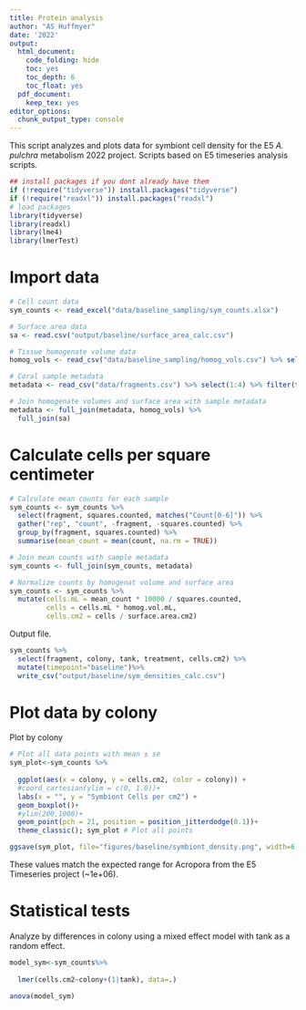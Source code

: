 ```yaml
---
title: Protein analysis
author: "AS Huffmyer"
date: '2022'
output:
  html_document:
    code_folding: hide
    toc: yes
    toc_depth: 6
    toc_float: yes
  pdf_document:
    keep_tex: yes
editor_options: 
  chunk_output_type: console
---
```

This script analyzes and plots data for symbiont cell density for the E5 *A. pulchra* metabolism 2022 project. Scripts based on E5 timeseries analysis scripts. 

```r
## install packages if you dont already have them
if (!require("tidyverse")) install.packages("tidyverse")
if (!require("readxl")) install.packages("readxl")
# load packages
library(tidyverse)
library(readxl)
library(lme4)
library(lmerTest)
```

# Import data
```r
# Cell count data
sym_counts <- read_excel("data/baseline_sampling/sym_counts.xlsx")

# Surface area data
sa <- read.csv("output/baseline/surface_area_calc.csv")

# Tissue homogenate volume data
homog_vols <- read_csv("data/baseline_sampling/homog_vols.csv") %>% select(1:2)

# Coral sample metadata
metadata <- read_csv("data/fragments.csv") %>% select(1:4) %>% filter(treatment=="Baseline")

# Join homogenate volumes and surface area with sample metadata
metadata <- full_join(metadata, homog_vols) %>%
  full_join(sa)
```

# Calculate cells per square centimeter
```r
# Calculate mean counts for each sample
sym_counts <- sym_counts %>%
  select(fragment, squares.counted, matches("Count[0-6]")) %>%
  gather("rep", "count", -fragment, -squares.counted) %>%
  group_by(fragment, squares.counted) %>%
  summarise(mean_count = mean(count, na.rm = TRUE))

# Join mean counts with sample metadata
sym_counts <- full_join(sym_counts, metadata)

# Normalize counts by homogenat volume and surface area
sym_counts <- sym_counts %>%
  mutate(cells.mL = mean_count * 10000 / squares.counted,
         cells = cells.mL * homog.vol.mL,
         cells.cm2 = cells / surface.area.cm2)
```

Output file.  

```r
sym_counts %>%
  select(fragment, colony, tank, treatment, cells.cm2) %>%
  mutate(timepoint="baseline")%>% 
  write_csv("output/baseline/sym_densities_calc.csv")
```

# Plot data by colony 

Plot by colony  
```r
# Plot all data points with mean ± se
sym_plot<-sym_counts %>%
  
  ggplot(aes(x = colony, y = cells.cm2, color = colony)) +
  #coord_cartesian(ylim = c(0, 1.0))+
  labs(x = "", y = "Symbiont Cells per cm2") +
  geom_boxplot()+
  #ylim(200,1000)+
  geom_point(pch = 21, position = position_jitterdodge(0.1))+
  theme_classic(); sym_plot # Plot all points

ggsave(sym_plot, file="figures/baseline/symbiont_density.png", width=6, height=6)
```

These values match the expected range for Acropora from the E5 Timeseries project (~1e+06).  

# Statistical tests  

Analyze by differences in colony using a mixed effect model with tank as a random effect.  

```r
model_sym<-sym_counts%>%
  
  lmer(cells.cm2~colony+(1|tank), data=.)

anova(model_sym)
```